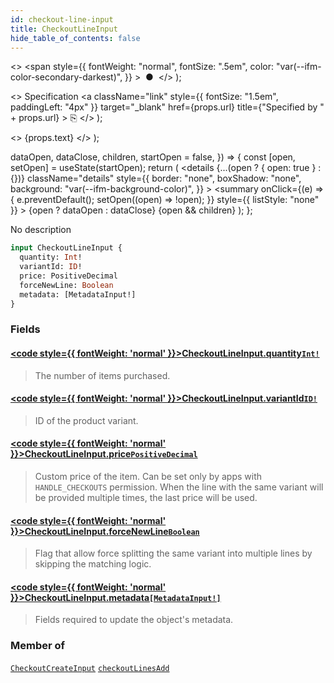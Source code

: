 ```yaml
---
id: checkout-line-input
title: CheckoutLineInput
hide_table_of_contents: false
---
```


  <>
    <span
      style={{
        fontWeight: "normal",
        fontSize: ".5em",
        color: "var(--ifm-color-secondary-darkest)",
      }}
    >
      &nbsp;●&nbsp;
    </span>
  </>
);

  <>
    Specification
    <a
      className="link"
      style={{ fontSize: "1.5em", paddingLeft: "4px" }}
      target="\_blank"
      href={props.url}
      title={"Specified by " + props.url}
    >
      ⎘
    </a>
  </>
);

  <>
    <span className={props.class}>{props.text}</span>
  </>
);


  dataOpen,
  dataClose,
  children,
  startOpen = false,
}) => {
  const [open, setOpen] = useState(startOpen);
  return (
    <details
      {...(open ? { open: true } : {})}
      className="details"
      style={{
        border: "none",
        boxShadow: "none",
        background: "var(--ifm-background-color)",
      }}
    >
      <summary
        onClick={(e) => {
          e.preventDefault();
          setOpen((open) => !open);
        }}
        style={{ listStyle: "none" }}
      >
        {open ? dataOpen : dataClose}
      </summary>
      {open && children}
    </details>
  );
};

No description

```graphql
input CheckoutLineInput {
  quantity: Int!
  variantId: ID!
  price: PositiveDecimal
  forceNewLine: Boolean
  metadata: [MetadataInput!]
}
```

### Fields

#### [<code style={{ fontWeight: 'normal' }}>CheckoutLineInput.<b>quantity</b></code>](#)<Bullet />[`Int!`](../../../api-reference/miscellaneous/scalars/int) <Badge class="badge badge--secondary" text="non-null"/> <Badge class="badge badge--secondary" text="scalar"/>

> The number of items purchased.

#### [<code style={{ fontWeight: 'normal' }}>CheckoutLineInput.<b>variantId</b></code>](#)<Bullet />[`ID!`](../../../api-reference/miscellaneous/scalars/id) <Badge class="badge badge--secondary" text="non-null"/> <Badge class="badge badge--secondary" text="scalar"/>

> ID of the product variant.

#### [<code style={{ fontWeight: 'normal' }}>CheckoutLineInput.<b>price</b></code>](#)<Bullet />[`PositiveDecimal`](../../../api-reference/miscellaneous/scalars/positive-decimal) <Badge class="badge badge--secondary" text="scalar"/>

> Custom price of the item. Can be set only by apps with `HANDLE_CHECKOUTS` permission. When the line with the same variant will be provided multiple times, the last price will be used.
>
> <Badge text="Added in Saleor 3.1" class="secondary margin-bottom--sm" />

#### [<code style={{ fontWeight: 'normal' }}>CheckoutLineInput.<b>forceNewLine</b></code>](#)<Bullet />[`Boolean`](../../../api-reference/miscellaneous/scalars/boolean) <Badge class="badge badge--secondary" text="scalar"/>

> Flag that allow force splitting the same variant into multiple lines by skipping the matching logic.
>
> <Badge text="Added in Saleor 3.6" class="secondary margin-bottom--sm" />

#### [<code style={{ fontWeight: 'normal' }}>CheckoutLineInput.<b>metadata</b></code>](#)<Bullet />[`[MetadataInput!]`](../../../api-reference/miscellaneous/inputs/metadata-input) <Badge class="badge badge--secondary" text="list"/> <Badge class="badge badge--secondary" text="input"/>

> Fields required to update the object's metadata.
>
> <Badge text="Added in Saleor 3.8" class="secondary margin-bottom--sm" />

### Member of

[`CheckoutCreateInput`](../../../api-reference/checkout/inputs/checkout-create-input) <Badge class="badge badge--secondary" text="input"/><Bullet />[`checkoutLinesAdd`](../../../api-reference/checkout/mutations/checkout-lines-add) <Badge class="badge badge--secondary" text="mutation"/>
